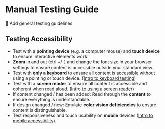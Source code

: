 
<Meta title="Guides/Testing Guide" />

# Manual Testing Guide

🚧 Add general testing guidelines

## Testing Accessibility

- Test with a **pointing device** (e.g. a computer mouse) and **touch device** to ensure interactive elements work.
- **Zoom** in and out (ctrl +/-) and change the font size in your browser settings to ensure content is accessible outside your standard view.
- Test with **only a keyboard** to ensure all content is accessible without using a pointing or touch device. ([Intro to keyboard testing](https://webaim.org/techniques/keyboard/))
- Test with a **screen reader** to ensure all content is accessible and coherent when read aloud. ([Intro to using a screen reader](https://tetralogical.com/blog/2021/09/29/browsing-with-a-desktop-screen-reader/))
- If content changed / has been added: Read through the **content** to ensure everything is understandable.
- If design changed / new: Emulate **color vision deficiencies** to ensure content is distinguishable.
- Test responsiveness and touch usability on **mobile** devices ([Intro to mobile accessibility](https://developer.mozilla.org/en-US/docs/Learn/Accessibility/Mobile)).
